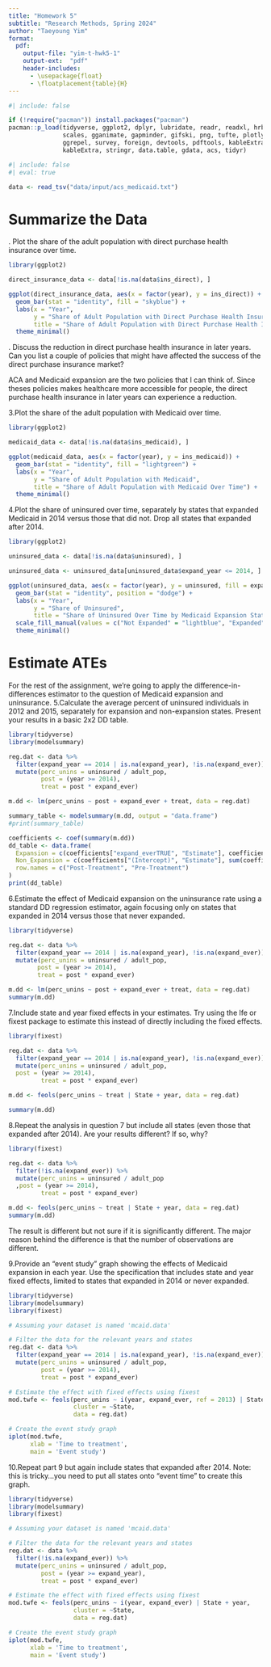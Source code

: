 ```yaml
---
title: "Homework 5"
subtitle: "Research Methods, Spring 2024"
author: "Taeyoung Yim"
format:
  pdf:
    output-file: "yim-t-hwk5-1"
    output-ext:  "pdf"
    header-includes:
      - \usepackage{float}
      - \floatplacement{table}{H}
---
```


```r
#| include: false

if (!require("pacman")) install.packages("pacman")
pacman::p_load(tidyverse, ggplot2, dplyr, lubridate, readr, readxl, hrbrthemes, fixest,
               scales, gganimate, gapminder, gifski, png, tufte, plotly, OECD,
               ggrepel, survey, foreign, devtools, pdftools, kableExtra, modelsummary,
               kableExtra, stringr, data.table, gdata, acs, tidyr)
```

```r
#| include: false
#| eval: true

data <- read_tsv("data/input/acs_medicaid.txt")
```

\newpage
# Summarize the Data
\vspace{.2in}
\noindent 1. Plot the share of the adult population with direct purchase health insurance over time.<br>
```r
library(ggplot2)

direct_insurance_data <- data[!is.na(data$ins_direct), ]

ggplot(direct_insurance_data, aes(x = factor(year), y = ins_direct)) +
  geom_bar(stat = "identity", fill = "skyblue") +
  labs(x = "Year",
       y = "Share of Adult Population with Direct Purchase Health Insurance",
       title = "Share of Adult Population with Direct Purchase Health Insurance Over Time") +
  theme_minimal()
```

\newpage
\vspace{.2in}
\noindent 2. Discuss the reduction in direct purchase health insurance in later years. Can you list a couple of policies that might have affected the success of the direct purchase insurance market?<br>

ACA and Medicaid expansion are the two policies that I can think of. Since theses policies makes healthcare more accessible for people, the direct purchase health insurance in later years can experience a reduction. 

\newpage
\vspace{.2in}
\noindent 3.Plot the share of the adult population with Medicaid over time.<br>
```r
library(ggplot2)

medicaid_data <- data[!is.na(data$ins_medicaid), ]

ggplot(medicaid_data, aes(x = factor(year), y = ins_medicaid)) +
  geom_bar(stat = "identity", fill = "lightgreen") +
  labs(x = "Year",
       y = "Share of Adult Population with Medicaid",
       title = "Share of Adult Population with Medicaid Over Time") +
  theme_minimal()
```


\newpage
\vspace{.2in}
\noindent 4.Plot the share of uninsured over time, separately by states that expanded Medicaid in 2014 versus those that did not. Drop all states that expanded after 2014.<br>
```r
library(ggplot2)

uninsured_data <- data[!is.na(data$uninsured), ]

uninsured_data <- uninsured_data[uninsured_data$expand_year <= 2014, ]

ggplot(uninsured_data, aes(x = factor(year), y = uninsured, fill = expand)) +
  geom_bar(stat = "identity", position = "dodge") +
  labs(x = "Year",
       y = "Share of Uninsured",
       title = "Share of Uninsured Over Time by Medicaid Expansion Status") +
  scale_fill_manual(values = c("Not Expanded" = "lightblue", "Expanded" = "lightgreen")) +
  theme_minimal()
```

\newpage
# Estimate ATEs
For the rest of the assignment, we’re going to apply the difference-in-differences estimator to the question of Medicaid expansion and uninsurance.
\vspace{.2in}
\noindent 5.Calculate the average percent of uninsured individuals in 2012 and 2015, separately for expansion and non-expansion states. Present your results in a basic 2x2 DD table.<br>
```r
library(tidyverse)
library(modelsummary)

reg.dat <- data %>%
  filter(expand_year == 2014 | is.na(expand_year), !is.na(expand_ever)) %>%
  mutate(perc_unins = uninsured / adult_pop,
         post = (year >= 2014), 
         treat = post * expand_ever)

m.dd <- lm(perc_unins ~ post + expand_ever + treat, data = reg.dat)

summary_table <- modelsummary(m.dd, output = "data.frame")
#print(summary_table)

coefficients <- coef(summary(m.dd))
dd_table <- data.frame(
  Expansion = c(coefficients["expand_everTRUE", "Estimate"], coefficients["(Intercept)", "Estimate"]),
  Non_Expansion = c(coefficients["(Intercept)", "Estimate"], sum(coefficients["(Intercept)", "Estimate"], coefficients["expand_everTRUE", "Estimate"])),
  row.names = c("Post-Treatment", "Pre-Treatment")
)
print(dd_table)
```

\newpage

\vspace{.2in}
\noindent 6.Estimate the effect of Medicaid expansion on the uninsurance rate using a standard DD regression estimator, again focusing only on states that expanded in 2014 versus those that never expanded.<br>

```r
library(tidyverse)

reg.dat <- data %>%
  filter(expand_year == 2014 | is.na(expand_year), !is.na(expand_ever)) %>%
  mutate(perc_unins = uninsured / adult_pop,
        post = (year >= 2014),
        treat = post * expand_ever)

m.dd <- lm(perc_unins ~ post + expand_ever + treat, data = reg.dat)
summary(m.dd)
```


\newpage
\vspace{.2in}
\noindent 7.Include state and year fixed effects in your estimates. Try using the lfe or fixest package to estimate this instead of directly including the fixed effects.<br>

```r
library(fixest)

reg.dat <- data %>%
  filter(expand_year == 2014 | is.na(expand_year), !is.na(expand_ever)) %>%
  mutate(perc_unins = uninsured / adult_pop,
  post = (year >= 2014),
         treat = post * expand_ever)

m.dd <- feols(perc_unins ~ treat | State + year, data = reg.dat)

summary(m.dd)
```
\newpage
\vspace{.2in}
\noindent 8.Repeat the analysis in question 7 but include all states (even those that expanded after 2014). Are your results different? If so, why?<br>
```r
library(fixest)

reg.dat <- data %>%
  filter(!is.na(expand_ever)) %>%
  mutate(perc_unins = uninsured / adult_pop
  ,post = (year >= 2014),
         treat = post * expand_ever)

m.dd <- feols(perc_unins ~ treat | State + year, data = reg.dat)
summary(m.dd)
```
The result is different but not sure if it is significantly different. The major reason behind the difference is that the number of observations are different. 

\newpage
\vspace{.2in}
\noindent 9.Provide an “event study” graph showing the effects of Medicaid expansion in each year. Use the specification that includes state and year fixed effects, limited to states that expanded in 2014 or never expanded.<br>
```r
library(tidyverse)
library(modelsummary)
library(fixest)

# Assuming your dataset is named 'mcaid.data'

# Filter the data for the relevant years and states
reg.dat <- data %>%
  filter(expand_year == 2014 | is.na(expand_year), !is.na(expand_ever)) %>%
  mutate(perc_unins = uninsured / adult_pop,
         post = (year >= 2014),
         treat = post * expand_ever)

# Estimate the effect with fixed effects using fixest
mod.twfe <- feols(perc_unins ~ i(year, expand_ever, ref = 2013) | State + year,
                  cluster = ~State,
                  data = reg.dat)

# Create the event study graph
iplot(mod.twfe, 
      xlab = 'Time to treatment',
      main = 'Event study')

```

\newpage
\vspace{.2in}
\noindent 10.Repeat part 9 but again include states that expanded after 2014. Note: this is tricky…you need to put all states onto “event time” to create this graph.<br>

```r
library(tidyverse)
library(modelsummary)
library(fixest)

# Assuming your dataset is named 'mcaid.data'

# Filter the data for the relevant years and states
reg.dat <- data %>%
  filter(!is.na(expand_ever)) %>%
  mutate(perc_unins = uninsured / adult_pop,
         post = (year >= expand_year),
         treat = post * expand_ever)

# Estimate the effect with fixed effects using fixest
mod.twfe <- feols(perc_unins ~ i(year, expand_ever) | State + year,
                  cluster = ~State,
                  data = reg.dat)

# Create the event study graph
iplot(mod.twfe, 
      xlab = 'Time to treatment',
      main = 'Event study')
```